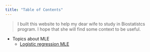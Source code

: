```yaml
---
title: "Table of Contents"
---
```


> I built this website to help my dear wife to study in Biostatistcs program. I hope that she will find some context to be useful.

* Topics about MLE
    + [Logistic regression MLE](logistic_regression_theory_hand_check.html)